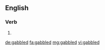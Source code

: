 ==English==

===Verb===
{{head|en}}

# {{en-past of|gabble}}

[[de:gabbled]]
[[fa:gabbled]]
[[mg:gabbled]]
[[vi:gabbled]]